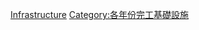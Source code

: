 {{10years|20世紀|完工基礎設施|1956|各年份完工基礎設施}}

[[Category:1956年完工建築物|Infrastructure]]
[[Category:各年份完工基礎設施|Category:各年份完工基礎設施]]
